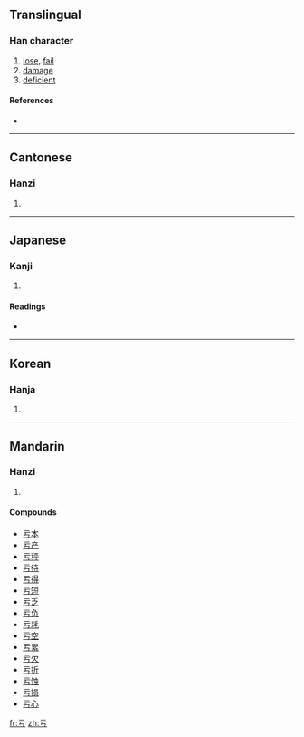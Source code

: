 {{also|虧}}<!-- may be replaced by zh-forms -->
==Translingual==

===Han character===
{{Han char|rn=7|rad=二|as=01|sn=3|four=|canj=一一女尸 (MMVS), X一一女尸 (XMMVS)}}

# [[lose]], [[fail]]
# [[damage]]
# [[deficient]]

====References====
* {{Han ref|kx=0086.070|dkj=00253|dj=0177.050|hdz=10005.010|uh=4E8F|ud=20111}}

----

==Cantonese==

===Hanzi===
{{yue-hanzi|jyut=|y=kwai1|tra=虧}}

# {{defn|Cantonese|sort=二01}}

----

==Japanese==

===Kanji===
{{ja-kanji|grade=|rs=二01}}

# {{defn|Japanese|sort=二01}}

====Readings====
* {{ja-readings|on=[[う]] (u)|kun=[[かける]] (kakeru)}}

----

==Korean==

===Hanja===
{{ko-hanja|hangeul=[[유]], [[우]]|rv=yu, u|mr=yu, u}}

# {{defn|Korean|sort=二01}}

----

==Mandarin==

===Hanzi===
{{cmn-hanzi|tra=虧|pin=[[kuī]] ([[kui1]]), [[yú]] ([[yu2]])|wg=k'uei<sup>1</sup>, yü<sup>2</sup>}}

# {{defn|Mandarin|sort=二01}}

====Compounds====
* [[亏本]]
* [[亏产]]
* [[亏秤]]
* [[亏待]]
* [[亏得]]
* [[亏短]]
* [[亏乏]]
* [[亏负]]
* [[亏耗]]
* [[亏空]]
* [[亏累]]
* [[亏欠]]
* [[亏折]]
* [[亏蚀]]
* [[亏损]]
* [[亏心]]

[[fr:亏]]
[[zh:亏]]